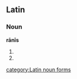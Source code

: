 ==Latin==
===Noun===
'''rānīs''' {{f}}
# {{inflection of|rana#Latin|rāna|dat|p}}
# {{inflection of|rana#Latin|rāna|abl|p}}

[[category:Latin noun forms]]